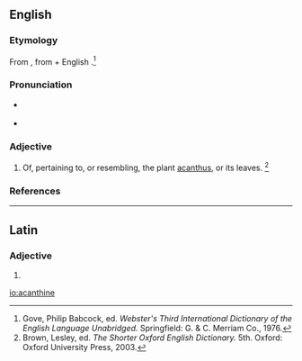 ==English==

===Etymology===
From {{etyl|la|en}} {{term|acanthinus|lang=la}}, from {{term|acanthus|lang=la}} + English {{term|-ine||relating to|lang=en}}.<ref name=WI3>Gove, Philip Babcock, ed. ''Webster's Third International Dictionary of the English Language Unabridged.'' Springfield: G. & C. Merriam Co., 1976.</ref>

===Pronunciation===
* {{a|US}} {{IPA|/əˈkæn.θɪn/|/əˈkænt.θɪn/|/əˈkænˌθaɪn/}}
* {{rhymes|ænθɪn}}

===Adjective===
{{en-adj}}

# Of, pertaining to, or resembling, the plant [[acanthus]], or its leaves. {{defdate|First attested in the mid 18th century.}}<ref name=SOED>Brown, Lesley, ed. ''The Shorter Oxford English Dictionary.'' 5th. Oxford: Oxford University Press, 2003.</ref>

===References===
<references/>
----

==Latin==

===Adjective===
{{la-adj-form|acanthine}}

# {{inflection of|acanthinus||voc|m|s|lang=la}}

[[io:acanthine]]